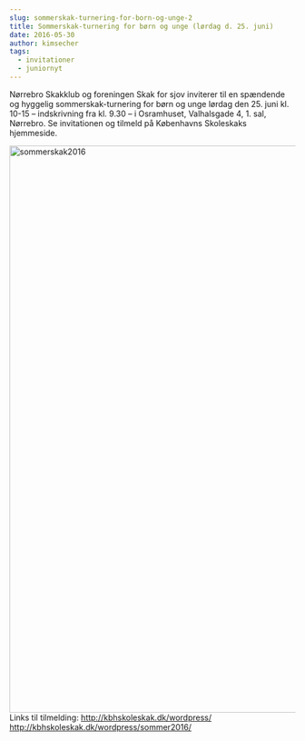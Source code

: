 ```yaml
---
slug: sommerskak-turnering-for-born-og-unge-2
title: Sommerskak-turnering for børn og unge (lørdag d. 25. juni)
date: 2016-05-30
author: kimsecher
tags:
  - invitationer
  - juniornyt
---
```

Nørrebro Skakklub og foreningen Skak for sjov inviterer til en spændende og hyggelig sommerskak-turnering for børn og unge lørdag den 25. juni kl. 10-15 – indskrivning fra kl. 9.30 – i Osramhuset, Valhalsgade 4, 1. sal, Nørrebro. Se invitationen og tilmeld på Københavns Skoleskaks hjemmeside.

<img className="alignnone size-full wp-image-2394" src="https://nbskak.dk/wp-content/uploads/2016/05/sommerskak2016.png" alt="sommerskak2016" width="703" height="999" />
Links til tilmelding:
<a href="http://kbhskoleskak.dk/wordpress/">http://kbhskoleskak.dk/wordpress/</a>
<a href="http://kbhskoleskak.dk/wordpress/sommer2016/">http://kbhskoleskak.dk/wordpress/sommer2016/</a>

